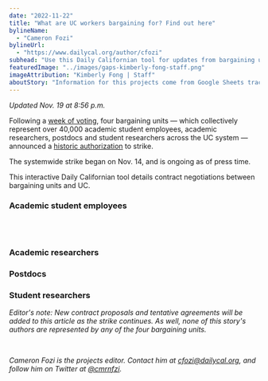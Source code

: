 ```yaml
---
date: "2022-11-22"
title: "What are UC workers bargaining for? Find out here"
bylineName:
  - "Cameron Fozi"
bylineUrl:
  - "https://www.dailycal.org/author/cfozi"
subhead: "Use this Daily Californian tool for updates from bargaining units"
featuredImage: "../images/gaps-kimberly-fong-staff.png"
imageAttribution: "Kimberly Fong | Staff"
aboutStory: "Information for this projects come from Google Sheets tracking the bargaining process between UC and various academic workers."
---
```


_Updated Nov. 19 at 8:56 p.m._

Following a <a href="https://dailycal.org/2022/10/26/uc-berkeley-academic-workers-vote-on-uaw-strike-amid-bargaining-efforts" target="_blank">week of voting</a>, four bargaining units — which collectively represent over 40,000 academic student employees, academic researchers, postdocs and student researchers across the UC system — announced a <a href="https://www.dailycal.org/2022/11/02/uaw-votes-to-strike-following-historic-authorization-vote" target="_blank">historic authorization</a> to strike.

The systemwide strike began on Nov. 14, and is ongoing as of press time.

This interactive Daily Californian tool details contract negotiations between bargaining units and UC.

### Academic student employees

<ProposalsASE />
<br />
<br />

### Academic researchers

### Postdocs

### Student researchers

_Editor's note: New contract proposals and tentative agreements will be added to this article as the strike continues. As well, none of this story's authors are represented by any of the four bargaining units._

<br />

_Cameron Fozi is the projects editor. Contact him at [cfozi@dailycal.org](mailto:cfozi@dailycal.org), and follow him on Twitter at <a href="https://twitter.com/cmrnfzi" target="_blank">@cmrnfzi</a>._
